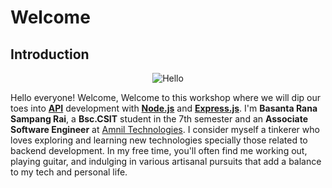 # Welcome

 
## Introduction

<p align="center">
    <Image src="/headshot.jpg" alt="Hello" width={100} height={100} />
</p>

Hello everyone! Welcome, Welcome to this workshop where we will dip our toes into **[API](https://en.wikipedia.org/wiki/API)** development with **[Node.js](https://nodejs.org/en)** and **[Express.js](https://expressjs.com/)**.
I'm **Basanta Rana Sampang Rai**, a **Bsc.CSIT** student in the 7th semester and an **Associate Software Engineer** at [Amnil Technologies](https://www.amniltech.com/).
I consider myself a tinkerer who loves exploring and learning new technologies specially those related to backend development.
In my free time, you'll often find me working out, playing guitar, and indulging in various artisanal pursuits that add a balance to my tech and personal life.
